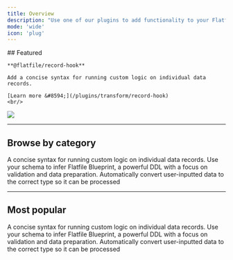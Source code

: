 ```yaml
---
title: Overview
description: "Use one of our plugins to add functionality to your Flatfile data engine."
mode: 'wide'
icon: 'plug'
---
```


<div className="grid sm:grid-cols-6 gap-x-4 flex" style={{alignItems: 'flex-end', marginBottom: '-3em'}}>
  <div className="col-span-3">
    ## Featured

    **@flatfile/record-hook**

    Add a concise syntax for running custom logic on individual data records.

    [Learn more &#8594;](/plugins/transform/record-hook)
    <br/>
  </div>
  <div className="hidden sm:block col-span-3">
    <div className="hidden sm:block col-span-3">
        <img src="/images/homepage.png" className="m-0"/>
    </div>
  </div>
</div>

***

## Browse by category

<CardGroup cols={3}>
  <Card title="extractors" href="../plugins/extractors/" icon="npm" >
  A concise syntax for running custom logic on individual data records.
  </Card>
  <Card title="schemas" href="../plugins/schemas/" icon="npm">
  Use your schema to infer Flatfile Blueprint, a powerful DDL with a focus on validation and data preparation.
  </Card>
  <Card title="transformations" href="../plugins/transform/" icon="npm">
  Automatically convert user-inputted data to the correct type so it can be processed
  </Card>
</CardGroup>

***

## Most popular

<CardGroup cols={3}>
  <Card title="record-hook" href="../plugins/transform/record-hook" icon="npm" >
  A concise syntax for running custom logic on individual data records.
  </Card>
  <Card title="json-schema" href="../schemas/json-schema" icon="clock">
  Use your schema to infer Flatfile Blueprint, a powerful DDL with a focus on validation and data preparation.
  </Card>
  <Card title="autocast" href="../plugins/transform/autocast" icon="clock">
  Automatically convert user-inputted data to the correct type so it can be processed
  </Card>
</CardGroup>
